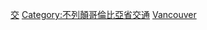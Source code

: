{{Commonscat|Transport in Vancouver}}

[[Category:溫哥華|交]]
[[Category:不列顛哥倫比亞省交通|Category:不列顛哥倫比亞省交通]]
[[Category:加拿大各城市交通|Vancouver]]